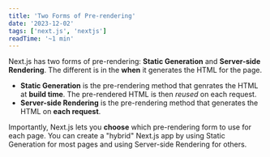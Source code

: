 ```yaml
---
title: 'Two Forms of Pre-rendering'
date: '2023-12-02'
tags: ['next.js', 'nextjs']
readTime: '~1 min'
---
```


Next.js has two forms of pre-rendering: **Static Generation** and **Server-side Rendering**. The different is in the **when** it generates the HTML for the page.

-   **Static Generation** is the pre-rendering method that genrates the HTML at **build time**. The pre-rendered HTML is then _reused_ on each request.
-   **Server-side Rendering** is the pre-rendering method that generates the HTML on **each request**.

Importantly, Next.js lets you **choose** which pre-rendering form to use for each page. You can create a "hybrid" Next.js app by using Static Generation for most pages and using Server-side Rendering for others.
